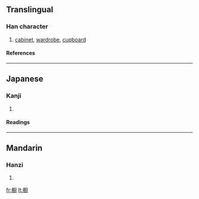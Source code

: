 {{see|櫥}}

==Translingual==
===Han character===
{{Han char|rn=75|rad=木|as=12|sn=16|four=|canj=木一一戈 (DMMI), X木一一戈 (XDMMI)}}
# [[cabinet]], [[wardrobe]], [[cupboard]]
====References====
{{Han ref|kx=0555.311|dkj=15621|hdz=21289.080|uh=6A71|ud=27249}}

----
==Japanese==
===Kanji===
{{ja-kanji|grade=|rs=木12}}
# {{defn|Japanese}} 
====Readings====
{{ja-readings|on=[[ず]] (zu), [[ちゅう]] (chū), [[ちゅ]] (chu)|kun=[[くりや]] (kuriya)}}

----
==Mandarin==
===Hanzi===
{{cmn-hanzi|tra=櫥|pin=[[chú]] ([[chu2]])|wg=ch'u<sup>2</sup>}}
# {{defn|Mandarin}}

[[fr:橱]]
[[lt:橱]]